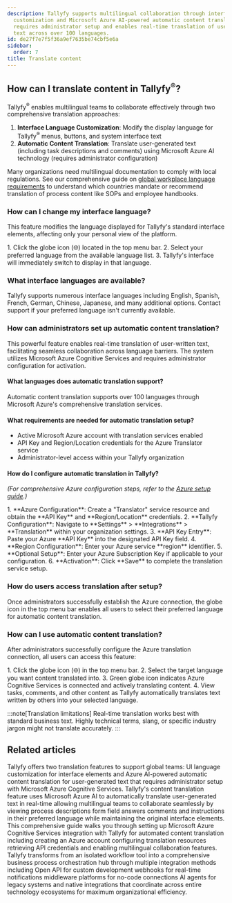 ```yaml
---
description: Tallyfy supports multilingual collaboration through interface language
  customization and Microsoft Azure AI-powered automatic content translation that
  requires administrator setup and enables real-time translation of user-generated
  text across over 100 languages.
id: de27f7e7f5f36a9ef7635be74cbf5e6a
sidebar:
  order: 7
title: Translate content
---
```



## How can I translate content in Tallyfy<sup>®</sup>?

Tallyfy<sup>®</sup> enables multilingual teams to collaborate effectively through two comprehensive translation approaches:

1.  **Interface Language Customization**: Modify the display language for Tallyfy<sup>®</sup> menus, buttons, and system interface text
2.  **Automatic Content Translation**: Translate user-generated text (including task descriptions and comments) using Microsoft Azure AI technology (requires administrator configuration)

Many organizations need multilingual documentation to comply with local regulations. See our comprehensive guide on [global workplace language requirements](/products/pro/integrations/azure-translation/global-workplace-language-requirements/) to understand which countries mandate or recommend translation of process content like SOPs and employee handbooks.

### How can I change my interface language?

This feature modifies the language displayed for Tallyfy's standard interface elements, affecting only your personal view of the platform.

<Steps>
1. Click the globe icon (🌐) located in the top menu bar.
2. Select your preferred language from the available language list.
3. Tallyfy's interface will immediately switch to display in that language.
</Steps>

### What interface languages are available?

Tallyfy supports numerous interface languages including English, Spanish, French, German, Chinese, Japanese, and many additional options. Contact support if your preferred language isn't currently available.

### How can administrators set up automatic content translation?

This powerful feature enables real-time translation of user-written text, facilitating seamless collaboration across language barriers. The system utilizes Microsoft Azure Cognitive Services and requires administrator configuration for activation.

#### What languages does automatic translation support?
Automatic content translation supports over 100 languages through Microsoft Azure's comprehensive translation services.

#### What requirements are needed for automatic translation setup?

*   Active Microsoft Azure account with translation services enabled
*   API Key and Region/Location credentials for the Azure Translator service
*   Administrator-level access within your Tallyfy organization

#### How do I configure automatic translation in Tallyfy?
*(For comprehensive Azure configuration steps, refer to the [Azure setup guide](/products/pro/integrations/azure-translation/how-to-set-up-azure-cognitive-ai-integration/).)*

<Steps>
1.  **Azure Configuration**: Create a "Translator" service resource and obtain the **API Key** and **Region/Location** credentials.
2.  **Tallyfy Configuration**: Navigate to **Settings** > **Integrations** > **Translation** within your organization settings.
3.  **API Key Entry**: Paste your Azure **API Key** into the designated API Key field.
4.  **Region Configuration**: Enter your Azure service **region** identifier.
5.  **Optional Setup**: Enter your Azure Subscription Key if applicable to your configuration.
6.  **Activation**: Click **Save** to complete the translation service setup.
</Steps>

### How do users access translation after setup?

Once administrators successfully establish the Azure connection, the globe icon in the top menu bar enables all users to select their preferred language for automatic content translation.

### How can I use automatic content translation?

After administrators successfully configure the Azure translation connection, all users can access this feature:

<Steps>
1. Click the globe icon (🌐) in the top menu bar.
2. Select the target language you want content translated into.
3. Green globe icon indicates Azure Cognitive Services is connected and actively translating content.
4. View tasks, comments, and other content as Tallyfy automatically translates text written by others into your selected language.
</Steps>

:::note[Translation limitations]
Real-time translation works best with standard business text. Highly technical terms, slang, or specific industry jargon might not translate accurately.
:::


## Related articles
<CardGrid>
<LinkTitleCard header="<b>Integrations > Azure Translation Services</b>" href="/products/pro/integrations/azure-translation/" > Tallyfy offers two translation features to support global teams: UI language customization for interface elements and Azure AI-powered automatic content translation for user-generated text that requires administrator setup with Microsoft Azure Cognitive Services. </LinkTitleCard>
<LinkTitleCard header="<b>Azure Translation > How to use content translation</b>" href="/products/pro/integrations/azure-translation/how-to-use-content-translation/" > Tallyfy's content translation feature uses Microsoft Azure AI to automatically translate user-generated text in real-time allowing multilingual teams to collaborate seamlessly by viewing process descriptions form field answers comments and instructions in their preferred language while maintaining the original interface elements. </LinkTitleCard>
<LinkTitleCard header="<b>Azure Translation > How to set up Azure Cognitive AI integration</b>" href="/products/pro/integrations/azure-translation/how-to-set-up-azure-cognitive-ai-integration/" > This comprehensive guide walks you through setting up Microsoft Azure Cognitive Services integration with Tallyfy for automated content translation including creating an Azure account configuring translation resources retrieving API credentials and enabling multilingual collaboration features. </LinkTitleCard>
<LinkTitleCard header="<b>Pro > Integrations</b>" href="/products/pro/integrations/" > Tallyfy transforms from an isolated workflow tool into a comprehensive business process orchestration hub through multiple integration methods including Open API for custom development webhooks for real-time notifications middleware platforms for no-code connections AI agents for legacy systems and native integrations that coordinate across entire technology ecosystems for maximum organizational efficiency. </LinkTitleCard>
</CardGrid>